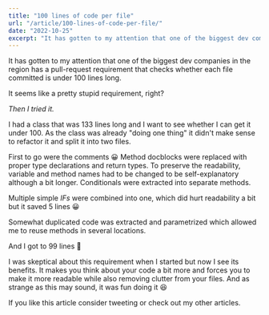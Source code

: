 ```yaml
---
title: "100 lines of code per file"
url: "/article/100-lines-of-code-per-file/"
date: "2022-10-25"
excerpt: "It has gotten to my attention that one of the biggest dev companies in the region has a pull-request requirement that checks whether each file committed is under 100 lines long. It seems like a pretty stupid requirement, right?"
---
```



<p class="pb-3 text-slate-400 light-mode:text-slate-800 text-xl">It has gotten to my attention that one of the biggest dev companies in the region has a pull-request requirement that checks whether each file committed is under 100 lines long.</p>
<p class="pb-3 text-slate-400 light-mode:text-slate-800 text-xl">It seems like a pretty stupid requirement, right?</p>
<p class="pb-3 text-slate-400 light-mode:text-slate-800 text-xl"><em>Then I tried it.</em></p>

<Divider></Divider>

<p class="pb-3 text-slate-400 light-mode:text-slate-800 text-xl">I had a class that was 133 lines long and I want to see whether I can get it under 100. As the class was already "doing one thing" it didn't make sense to refactor it and split it into two files.</p>
<p class="pb-3 text-slate-400 light-mode:text-slate-800 text-xl">First to go were the comments 😀 Method docblocks were replaced with proper type declarations and return types. To preserve the readability, variable and method names had to be changed to be self-explanatory although a bit longer. Conditionals were extracted into separate methods.</p>
<p class="pb-3 text-slate-400 light-mode:text-slate-800 text-xl">Multiple simple <em>IFs</em> were combined into one, which did hurt readability a bit but it saved 5 lines 😀</p>
<p class="pb-3 text-slate-400 light-mode:text-slate-800 text-xl">Somewhat duplicated code was extracted and parametrized which allowed me to reuse methods in several locations.</p>
<p class="pb-3 text-slate-400 light-mode:text-slate-800 text-xl">And I got to 99 lines 🚀</p>

<Divider></Divider>

<p class="pb-3 text-slate-400 light-mode:text-slate-800 text-xl">I was skeptical about this requirement when I started but now I see its benefits. It makes you think about your code a bit more and forces you to make it more readable while also removing clutter from your files. And as strange as this may sound, it was fun doing it 😆</p>

<Divider></Divider>

<p class="pb-3 text-slate-400 light-mode:text-slate-800 text-xl">
    If you like this article consider <TweetLink text={ `100 lines of code per file on https://lukapeharda.com/article/100-lines-of-code-per-file/ by @lukapeharda` }>tweeting</TweetLink> or check out my other <ColorLink href="/articles" color="red">articles</ColorLink>.
</p>